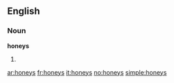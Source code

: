 ==English==

===Noun===
'''honeys'''

# {{plural of|[[honey]]}}

[[ar:honeys]]
[[fr:honeys]]
[[it:honeys]]
[[no:honeys]]
[[simple:honeys]]